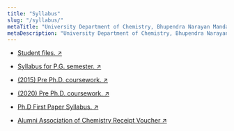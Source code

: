 ```yaml
---
title: "Syllabus"
slug: "/syllabus/"
metaTitle: "University Department of Chemistry, Bhupendra Narayan Mandal University"
metaDescription: "University Department of Chemistry, Bhupendra Narayan Mandal University, Madhepura (Bihar)."
---
```



- [Student files. &#8599;](https://drive.google.com/drive/folders/0BzM8gLi2o5NMYjVfVnJNVzBGSUU)
- [Syllabus for P.G. semester. &#8599;](../documents/Syllabus.for.PG.Semester.19-11-15.pdf)
- [(2015) Pre Ph.D. coursework. &#8599;](../documents/Pre.Ph.D.Coursework.Syllabus.19-11-15.pdf)
- [(2020) Pre Ph.D. coursework. &#8599;](../documents/Pre.Ph.D.Coursework.Syllabus.Final.03.2020.pdf)
- [Ph.D First Paper Syllabus. &#8599;](../documents/Ph.D.First.Paper.Syllabus.pdf)

- [Alumni Association of Chemistry Receipt Voucher &#8599;](../documents/Alumni.Association.of.Chemistry.Receipt.Voucher.pdf)

